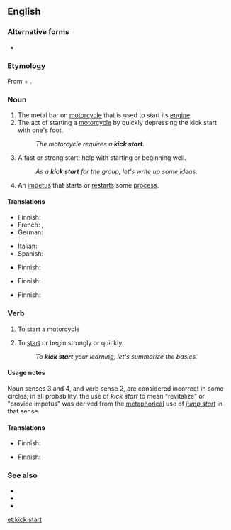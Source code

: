 {{also|kickstart|kick-start}}
==English==
{{wikipedia}}

===Alternative forms===
* {{l|en|kick-start}}

===Etymology===
From {{m|en|kick}} + {{m|en|start}}.

===Noun===
{{en-noun|kick starts}}

# The metal bar on [[motorcycle]] that is used to start its [[engine]].
# The act of starting a [[motorcycle]] by quickly depressing the kick start with one's foot.
#: ''The motorcycle requires a '''kick start'''.''
# A fast or strong start; help with starting or beginning well.
#: ''As a '''kick start''' for the group, let's write up some ideas.''
# An [[impetus]] that starts or [[restart]]s some [[process]].

====Translations====
{{trans-top|metal bar on motorcycle}}
* Finnish: {{t|fi|käynnistyspoljin}}
* French: {{t|fr|démarreur au pied|m}}, {{t|fr|pédale de mise en marche|m}}
* German: {{t|de|Kickstarter|m}}
{{trans-mid}}
* Italian: {{t|it|impianto di avviamento|m}}
* Spanish: {{t|es|pedal de arranque|m}}
{{trans-bottom}}

{{trans-top|act of starting a motorcycle}}
* Finnish: {{t|fi|käynnistyspotku}}
{{trans-mid}}
{{trans-bottom}}

{{trans-top|fast or strong start}}
* Finnish: {{t|fi|käynnistyspotku}}
{{trans-mid}}
{{trans-bottom}}

{{trans-top|impetus that starts a process}}
* Finnish: {{t+|fi|käynnistys}}
{{trans-mid}}
{{trans-bottom}}

===Verb===
{{en-verb}}

# {{lb|en|transitive}} To start a motorcycle
# {{lb|en|transitive}} To [[start]] or begin strongly or quickly.
#: ''To '''kick start''' your learning, let's summarize the basics.''

====Usage notes====
Noun senses 3 and 4, and verb sense 2, are considered incorrect in some circles; in all probability, the use of ''kick start'' to mean "revitalize" or "provide impetus" was derived from the [[metaphor]]ical use of ''[[jump start]]'' in that sense.

====Translations====
{{trans-top|to start a motorcycle}}
* Finnish: {{t|fi|[[polkaista]] [[käyntiin]]}}
{{trans-mid}}
{{trans-bottom}}

{{trans-top|to start or begin strongly}}
* Finnish: {{t|fi|[[polkaista]] [[käyntiin]]}}
{{trans-mid}}
{{trans-bottom}}

===See also===
* {{l|en|head start}}
* {{l|en|jump start}}
* {{l|en|kick off}}

[[et:kick start]]